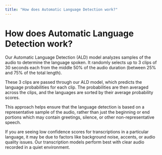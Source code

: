 ```yaml
---
title: "How does Automatic Language Detection work?"
---
```


# How does Automatic Language Detection work?

Our Automatic Language Detection (ALD) model analyzes samples of the audio to determine the language spoken. It randomly selects up to 3 clips of 30 seconds each from the middle 50% of the audio duration (between 25% and 75% of the total length).

These 3 clips are passed through our ALD model, which predicts the language probabilities for each clip. The probabilities are then averaged across the clips, and the languages are sorted by their average probability scores.

This approach helps ensure that the language detection is based on a representative sample of the audio, rather than just the beginning or end portions which may contain greetings, silence, or other non-representative speech.

If you are seeing low confidence scores for transcriptions in a particular language, it may be due to factors like background noise, accents, or audio quality issues. Our transcription models perform best with clear audio recorded in a quiet environment.